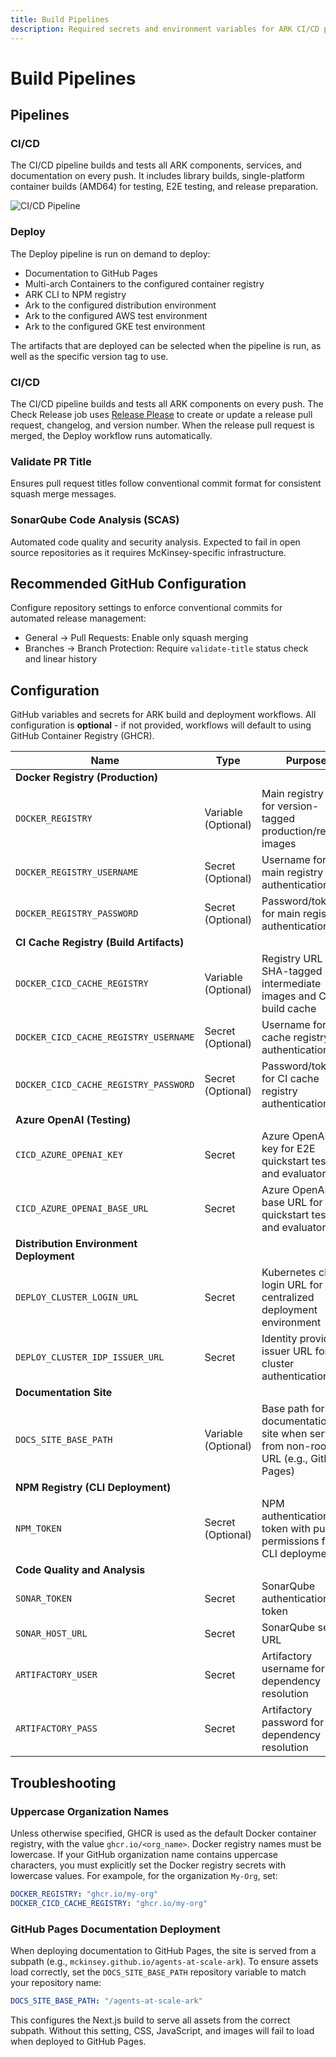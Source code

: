 ```yaml
---
title: Build Pipelines
description: Required secrets and environment variables for ARK CI/CD pipelines
---
```


# Build Pipelines

## Pipelines

### CI/CD

The CI/CD pipeline builds and tests all ARK components, services, and documentation on every push. It includes library builds, single-platform container builds (AMD64) for testing, E2E testing, and release preparation.

![CI/CD Pipeline](./images/cicd-pipeline.png)

### Deploy

The Deploy pipeline is run on demand to deploy:

- Documentation to GitHub Pages
- Multi-arch Containers to the configured container registry
- ARK CLI to NPM registry
- Ark to the configured distribution environment
- Ark to the configured AWS test environment
- Ark to the configured GKE test environment

The artifacts that are deployed can be selected when the pipeline is run, as well as the specific version tag to use.

### CI/CD

The CI/CD pipeline builds and tests all ARK components on every push. The Check Release job uses [Release Please](https://github.com/googleapis/release-please) to create or update a release pull request, changelog, and version number. When the release pull request is merged, the Deploy workflow runs automatically.

### Validate PR Title

Ensures pull request titles follow conventional commit format for consistent squash merge messages.

### SonarQube Code Analysis (SCAS)

Automated code quality and security analysis. Expected to fail in open source repositories as it requires McKinsey-specific infrastructure.

## Recommended GitHub Configuration

Configure repository settings to enforce conventional commits for automated release management:

- General → Pull Requests: Enable only squash merging
- Branches → Branch Protection: Require `validate-title` status check and linear history

## Configuration

GitHub variables and secrets for ARK build and deployment workflows. All configuration is **optional** - if not provided, workflows will default to using GitHub Container Registry (GHCR).

| Name | Type | Purpose | Default Value |
|------|------|---------|---------------|
| **Docker Registry (Production)** | | | |
| `DOCKER_REGISTRY` | Variable (Optional) | Main registry URL for version-tagged production/release images | `ghcr.io/{repository_owner}/{repository_name}` |
| `DOCKER_REGISTRY_USERNAME` | Secret (Optional) | Username for main registry authentication | `${{ github.actor }}` |
| `DOCKER_REGISTRY_PASSWORD` | Secret (Optional) | Password/token for main registry authentication | `${{ secrets.GITHUB_TOKEN }}` |
| **CI Cache Registry (Build Artifacts)** | | | |
| `DOCKER_CICD_CACHE_REGISTRY` | Variable (Optional) | Registry URL for SHA-tagged intermediate images and CI/CD build cache | `ghcr.io/{repository_owner}/{repository_name}` |
| `DOCKER_CICD_CACHE_REGISTRY_USERNAME` | Secret (Optional) | Username for CI cache registry authentication | `${{ github.actor }}` |
| `DOCKER_CICD_CACHE_REGISTRY_PASSWORD` | Secret (Optional) | Password/token for CI cache registry authentication | `${{ secrets.GITHUB_TOKEN }}` |
| **Azure OpenAI (Testing)** | | |
| `CICD_AZURE_OPENAI_KEY` | Secret | Azure OpenAI API key for E2E quickstart tests and evaluator | |
| `CICD_AZURE_OPENAI_BASE_URL` | Secret | Azure OpenAI base URL for E2E quickstart tests and evaluator | |
| **Distribution Environment Deployment** | | |
| `DEPLOY_CLUSTER_LOGIN_URL` | Secret | Kubernetes cluster login URL for centralized deployment environment | |
| `DEPLOY_CLUSTER_IDP_ISSUER_URL` | Secret | Identity provider issuer URL for cluster authentication | |
| **Documentation Site** | | |
| `DOCS_SITE_BASE_PATH` | Variable (Optional) | Base path for documentation site when serving from non-root URL (e.g., GitHub Pages) | |
| **NPM Registry (CLI Deployment)** | | |
| `NPM_TOKEN` | Secret (Optional) | NPM authentication token with publish permissions for CLI deployment | |
| **Code Quality and Analysis** | | |
| `SONAR_TOKEN` | Secret | SonarQube authentication token |
| `SONAR_HOST_URL` | Secret | SonarQube server URL |
| `ARTIFACTORY_USER` | Secret | Artifactory username for dependency resolution |
| `ARTIFACTORY_PASS` | Secret | Artifactory password for dependency resolution |

## Troubleshooting

### Uppercase Organization Names

Unless otherwise specified, GHCR is used as the default Docker container registry, with the value `ghcr.io/<org_name>`. Docker registry names must be lowercase. If your GitHub organization name contains uppercase characters, you must explicitly set the Docker registry secrets with lowercase values. For exampole, for the organization `My-Org`, set:

```yaml
DOCKER_REGISTRY: "ghcr.io/my-org" 
DOCKER_CICD_CACHE_REGISTRY: "ghcr.io/my-org"
```

### GitHub Pages Documentation Deployment
When deploying documentation to GitHub Pages, the site is served from a subpath (e.g., `mckinsey.github.io/agents-at-scale-ark`). To ensure assets load correctly, set the `DOCS_SITE_BASE_PATH` repository variable to match your repository name:

```yaml
DOCS_SITE_BASE_PATH: "/agents-at-scale-ark"
```

This configures the Next.js build to serve all assets from the correct subpath. Without this setting, CSS, JavaScript, and images will fail to load when deployed to GitHub Pages.
